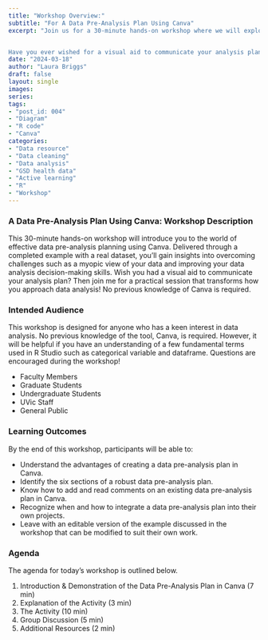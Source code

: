 ```yaml
---
title: "Workshop Overview:"
subtitle: "For A Data Pre-Analysis Plan Using Canva"
excerpt: "Join us for a 30-minute hands-on workshop where we will explore the world of effective data pre-analysis planning using Canva. We'll use a real dataset to address common challenges, such as having a narrow perspective on your data. Together, we'll work to improve your data analysis decision-making skills.


Have you ever wished for a visual aid to communicate your analysis plan? You're in luck! No previous knowledge of Canva is required – just bring your curiosity and enthusiasm!"
date: "2024-03-18"
author: "Laura Briggs"
draft: false
layout: single
images:
series:
tags:
- "post_id: 004"
- "Diagram"
- "R code"
- "Canva"
categories:
- "Data resource"
- "Data cleaning"
- "Data analysis"
- "GSD health data"
- "Active learning"
- "R"
- "Workshop"
---
```


### A Data Pre-Analysis Plan Using Canva: Workshop Description

This 30-minute hands-on workshop will introduce you to the world of effective data pre-analysis planning using Canva. Delivered through a completed example with a real dataset, you'll gain insights into overcoming challenges such as a myopic view of your data and improving your data analysis decision-making skills. Wish you had a visual aid to communicate your analysis plan? Then join me for a practical session that transforms how you approach data analysis! No previous knowledge of Canva is required.

### Intended Audience

This workshop is designed for anyone who has a keen interest in data analysis. No previous knowledge of the tool, Canva, is required. However, it will be helpful if you have an understanding of a few fundamental terms used in R Studio such as categorical variable and dataframe. Questions are encouraged during the workshop!

- Faculty Members
- Graduate Students
- Undergraduate Students
- UVic Staff
- General Public

### Learning Outcomes

By the end of this workshop, participants will be able to:

- Understand the advantages of creating a data pre-analysis plan in Canva. 
- Identify the six sections of a robust data pre-analysis plan. 
- Know how to add and read comments on an existing data pre-analysis plan in Canva.
- Recognize when and how to integrate a data pre-analysis plan into their own projects.
- Leave with an editable version of the example discussed in the workshop that can be modified to suit their own work. 

### Agenda

The agenda for today's workshop is outlined below.

1. Introduction & Demonstration of the Data Pre-Analysis Plan in Canva (7 min)
2. Explanation of the Activity (3 min)
3. The Activity (10 min)
4. Group Discussion (5 min)
5. Additional Resources (2 min)

